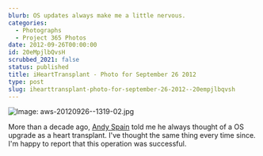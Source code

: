 ```yaml
---
blurb: OS updates always make me a little nervous.
categories:
  - Photographs
  - Project 365 Photos
date: 2012-09-26T00:00:00
id: 20eMpjlbQvsH
scrubbed_2021: false
status: published
title: iHeartTransplant - Photo for September 26 2012
type: post
slug: ihearttransplant-photo-for-september-26-2012--20empjlbqvsh
---
```


![Image: aws-20120926--1319-02.jpg](/aws-20120926--1319-02.jpg)

More than a decade ago, [Andy Spain](http://www.andyspainmusic.com) told me he always thought of a OS upgrade as a heart transplant. I've thought the same thing every time since. I'm happy to report that this operation was successful.